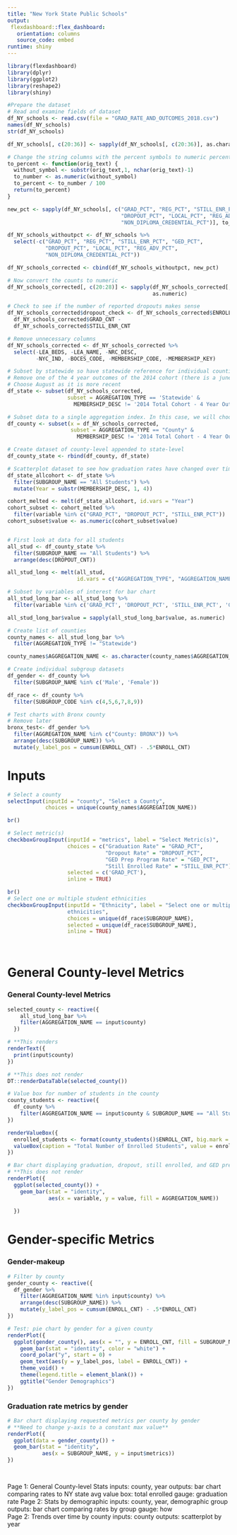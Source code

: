 ```yaml
---
title: "New York State Public Schools"
output: 
 flexdashboard::flex_dashboard:
   orientation: columns
   source_code: embed
runtime: shiny
---
```


```r
library(flexdashboard)
library(dplyr)
library(ggplot2)
library(reshape2)
library(shiny)

```

```r
#Prepare the dataset
# Read and examine fields of dataset
df_NY_schools <- read.csv(file = "GRAD_RATE_AND_OUTCOMES_2018.csv")
names(df_NY_schools)
str(df_NY_schools)

df_NY_schools[, c(20:36)] <- sapply(df_NY_schools[, c(20:36)], as.character)

# Change the string columns with the percent symbols to numeric percentages
to_percent <- function(orig_text) {
  without_symbol <- substr(orig_text,1, nchar(orig_text)-1)
  to_number <- as.numeric(without_symbol)
  to_percent <- to_number / 100
  return(to_percent)
}

new_pct <- sapply(df_NY_schools[, c("GRAD_PCT", "REG_PCT", "STILL_ENR_PCT", "GED_PCT",
                                    "DROPOUT_PCT", "LOCAL_PCT", "REG_ADV_PCT",
                                    "NON_DIPLOMA_CREDENTIAL_PCT")], to_percent)

df_NY_schools_withoutpct <- df_NY_schools %>% 
  select(-c("GRAD_PCT", "REG_PCT", "STILL_ENR_PCT", "GED_PCT",
            "DROPOUT_PCT", "LOCAL_PCT", "REG_ADV_PCT",
            "NON_DIPLOMA_CREDENTIAL_PCT"))

df_NY_schools_corrected <- cbind(df_NY_schools_withoutpct, new_pct)

# Now convert the counts to numeric
df_NY_schools_corrected[, c(20:28)] <- sapply(df_NY_schools_corrected[, c(20:28)],
                                              as.numeric)

# Check to see if the number of reported dropouts makes sense
df_NY_schools_corrected$dropout_check <- df_NY_schools_corrected$ENROLL_CNT - 
  df_NY_schools_corrected$GRAD_CNT -
  df_NY_schools_corrected$STILL_ENR_CNT

# Remove unnecessary columns
df_NY_schools_corrected <- df_NY_schools_corrected %>% 
  select(-LEA_BEDS, -LEA_NAME, -NRC_DESC,
         -NYC_IND, -BOCES_CODE, -MEMBERSHIP_CODE, -MEMBERSHIP_KEY)

# Subset by statewide so have statewide reference for individual counties
# Remove one of the 4 year outcomes of the 2014 cohort (there is a june & august value)
# Choose August as it is more recent
df_state <- subset(df_NY_schools_corrected,
                   subset = AGGREGATION_TYPE == 'Statewide' &
                     MEMBERSHIP_DESC != '2014 Total Cohort - 4 Year Outcome')

# Subset data to a single aggregation index. In this case, we will choose county
df_county <- subset(x = df_NY_schools_corrected,
                    subset = AGGREGATION_TYPE == "County" &
                      MEMBERSHIP_DESC != '2014 Total Cohort - 4 Year Outcome')

# Create dataset of county-level appended to state-level
df_county_state <- rbind(df_county, df_state)

# Scatterplot dataset to see how graduation rates have changed over time, for 2012/13/14 cohorts
df_state_allcohort <- df_state %>% 
  filter(SUBGROUP_NAME == "All Students") %>% 
  mutate(Year = substr(MEMBERSHIP_DESC, 1, 4))

cohort_melted <- melt(df_state_allcohort, id.vars = "Year")
cohort_subset <- cohort_melted %>%
  filter(variable %in% c("GRAD_PCT", "DROPOUT_PCT", "STILL_ENR_PCT"))
cohort_subset$value <- as.numeric(cohort_subset$value)


# First look at data for all students
all_stud <- df_county_state %>% 
  filter(SUBGROUP_NAME == "All Students") %>% 
  arrange(desc(DROPOUT_CNT))

all_stud_long <- melt(all_stud,
                      id.vars = c("AGGREGATION_TYPE", "AGGREGATION_NAME", "AGGREGATION_CODE"))

# Subset by variables of interest for bar chart
all_stud_long_bar <- all_stud_long %>% 
  filter(variable %in% c('GRAD_PCT', 'DROPOUT_PCT', 'STILL_ENR_PCT', 'GED_PCT'))

all_stud_long_bar$value = sapply(all_stud_long_bar$value, as.numeric)

# Create list of counties
county_names <- all_stud_long_bar %>% 
  filter(AGGREGATION_TYPE != "Statewide")

county_names$AGGREGATION_NAME <- as.character(county_names$AGGREGATION_NAME)

# Create individual subgroup datasets
df_gender <- df_county %>% 
  filter(SUBGROUP_NAME %in% c('Male', 'Female'))

df_race <- df_county %>% 
  filter(SUBGROUP_CODE %in% c(4,5,6,7,8,9))

# Test charts with Bronx county
# Remove later
bronx_test<- df_gender %>%  
  filter(AGGREGATION_NAME %in% c("County: BRONX")) %>% 
  arrange(desc(SUBGROUP_NAME)) %>% 
  mutate(y_label_pos = cumsum(ENROLL_CNT) - .5*ENROLL_CNT)

```


Inputs {.sidebar}
=====================================
```r

# Select a county
selectInput(inputId = "county", "Select a County",
            choices = unique(county_names$AGGREGATION_NAME))

br()

# Select metric(s)
checkboxGroupInput(inputId = "metrics", label = "Select Metric(s)", 
                   choices = c("Graduation Rate" = "GRAD_PCT",
                               "Dropout Rate" = "DROPOUT_PCT",
                               "GED Prep Program Rate" = "GED_PCT",
                               "Still Enrolled Rate" = "STILL_ENR_PCT"),
                   selected = c('GRAD_PCT'),
                   inline = TRUE)

br()
# Select one or multiple student ethnicities
checkboxGroupInput(inputId = "Ethnicity", label = "Select one or multiple student
                   ethnicities", 
                   choices = unique(df_race$SUBGROUP_NAME),
                   selected = unique(df_race$SUBGROUP_NAME),
                   inline = TRUE)

    
```


General County-level Metrics
=====================================  

### General County-level Metrics

```r

selected_county <- reactive({
    all_stud_long_bar %>%
    filter(AGGREGATION_NAME == input$county)
  })

# **This renders
renderText({
  print(input$county)
})

# **This does not render
DT::renderDataTable(selected_county())

# Value box for number of students in the county
county_students <- reactive({
  df_county %>% 
    filter(AGGREGATION_NAME == input$county & SUBGROUP_NAME == "All Students")
})

renderValueBox({
  enrolled_students <- format(county_students()$ENROLL_CNT, big.mark = ",") 
  valueBox(caption = "Total Number of Enrolled Students", value = enrolled_students)
})

# Bar chart displaying graduation, dropout, still enrolled, and GED prep program rates by county as compared to NY state averages
# **This does not render
renderPlot({
  ggplot(selected_county()) +
    geom_bar(stat = "identity",
             aes(x = variable, y = value, fill = AGGREGATION_NAME))
    
  })

```

Gender-specific Metrics
=====================================  

### Gender-makeup

```r

# Filter by county
gender_county <- reactive({
  df_gender %>%  
    filter(AGGREGATION_NAME %in% input$county) %>% 
    arrange(desc(SUBGROUP_NAME)) %>% 
    mutate(y_label_pos = cumsum(ENROLL_CNT) - .5*ENROLL_CNT)
})

# Test: pie chart by gender for a given county
renderPlot({
  ggplot(gender_county(), aes(x = "", y = ENROLL_CNT, fill = SUBGROUP_NAME)) +
    geom_bar(stat = "identity", color = "white") +
    coord_polar("y", start = 0) +
    geom_text(aes(y = y_label_pos, label = ENROLL_CNT)) +
    theme_void() +
    theme(legend.title = element_blank()) +
    ggtitle("Gender Demographics")
})
```

### Graduation rate metrics by gender
```r
# Bar chart displaying requested metrics per county by gender
# **Need to change y-axis to a constant max value**
renderPlot({
  ggplot(data = gender_county()) +
  geom_bar(stat = "identity",
           aes(x = SUBGROUP_NAME, y = input$metrics))
})

  
```

Page 1: General County-level Stats
  inputs: county, year
  outputs: bar chart comparing rates to NY state avg
          value box: total enrolled
          gauge: graduation rate
Page 2: Stats by demographic
  inputs: county, year, demographic group
  outputs: bar chart comparing rates by group
          gauge: how        
Page 2: Trends over time by county
  inputs: county
  outputs: scatterplot by year


